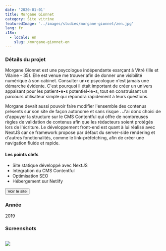 ```yaml
---
date: '2020-01-01'
title: Morgane Gionnet
category: Site vitrine
featuredImage: '../images/studies/morgane-gionnet/zen.jpg'
lang: fr
i18n:
  - locale: en
    slug: /morgane-gionnet-en
---
```


### Détails du projet

Morgane Gionnet est une psycologue indépendante exarçant à Vitré (Ille et Vilaine - 35). Elle est venue me trouver afin de donner une visibilité numérique à son cabinet. Consulter un•e psycologue n'est jamais une démarche évidente. C'est pourquoi il était important de créer un univers appaisant pour les patient•e•s potentiel•le•s, tout en construisant un parcours utilisateur simple qui répondra rapidement à leurs questions.

Morgane devait aussi pouvoir faire modifier l'ensemble des contenus présents sur son site de façon autonome et sans risque . J'ai donc choisi de d'appuyer la structure sur le CMS Contentful qui offre de nombreuses règles de validation de contenus afin que les rédacteurs soient protégés lors de l'écriture. Le développement front-end est quant à lui réalisé avec NextJS car ce framework propose par défaut du server-side rendering et d'autres fonctionalités, comme le link-préfetching, afin de créer une navigation fluide et rapide.

#### Les points clefs

- Site statique développé avec NextJS
- Intégration du CMS Contentful
- Optimisation SEO
- Hébergement sur Netlify

<p style={{textAlign: 'center'}}><Button href="https://morganegionnet.fr">Voir le site</Button></p>

### Année
2019

### Screenshots

<Image>

![](../images/studies/morgane-gionnet/portfolio.png)

</Image>
